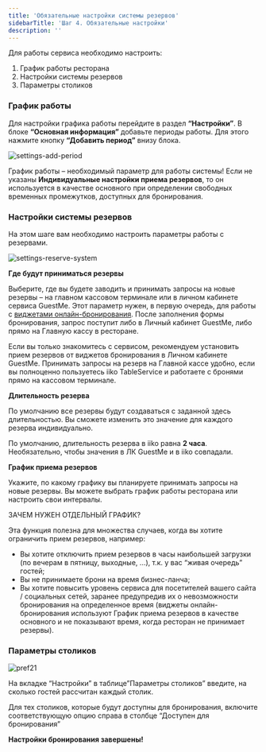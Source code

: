 ---
title: 'Обязательные настройки системы резервов'
sidebarTitle: 'Шаг 4. Обязательные настройки'
description: ''
---

Для работы сервиса необходимо настроить:

1. График работы ресторана
2. Настройки системы резервов
3. Параметры столиков

### График работы

Для настройки графика работы перейдите в раздел **“Настройки”**. В блоке **“Основная информация”** добавьте периоды работы. Для этого нажмите кнопку **“Добавить период”** внизу блока.

![settings-add-period](https://guestme.ru/wp-content/uploads/2020/08/settings-add-period.jpg)

График работы – необходимый параметр для работы системы! Если не указаны **Индивидуальные настройки приема резервов**, то он используется в качестве основного при определении свободных временных промежутков, доступных для бронирования.

### Настройки системы резервов

На этом шаге вам необходимо настроить параметры работы с резервами.

![settings-reserve-system](https://guestme.ru/wp-content/uploads/2020/08/settings-reserve-system.jpg)

**Где будут приниматься резервы**

Выберите, где вы будете заводить и принимать запросы на новые резервы – на главном кассовом терминале или в личном кабинете сервиса GuestMe. Этот параметр нужен, в первую очередь, для работы с [виджетами онлайн-бронирования](https://guestme.ru/guide/widget/). После заполнения формы бронирования, запрос поступит либо в Личный кабинет GuestMe, либо прямо на Главную кассу в ресторане.

Если вы только знакомитесь с сервисом, рекомендуем установить прием резервов от виджетов бронирования в Личном кабинете GuestMe. Принимать запросы на резерв на Главной кассе удобно, если вы полноценно пользуетесь iiko TableService и работаете с бронями прямо на кассовом терминале.

**Длительность резерва**

По умолчанию все резервы будут создаваться с заданной здесь длительностью. Вы сможете изменить это значение для каждого резерва индивидуально.

По умолчанию, длительность резерва в iiko равна **2 часа**. Необязательно, чтобы значения в ЛК GuestMe и в iiko совпадали.

**График приема резервов**

Укажите, по какому графику вы планируете принимать запросы на новые резервы. Вы можете выбрать график работы ресторана или настроить свои интервалы.

ЗАЧЕМ НУЖЕН ОТДЕЛЬНЫЙ ГРАФИК?

Эта функция полезна для множества случаев, когда вы хотите ограничить прием резервов, например:

- Вы хотите отключить прием резервов в часы наибольшей загрузки (по вечерам в пятницу, выходные, …), т.к. у вас “живая очередь” гостей;
- Вы не принимаете брони на время бизнес-ланча;
- Вы хотите повысить уровень сервиса для посетителей вашего сайта / социальных сетей, заранее предупредив их о невозможности бронирования на определенное время (виджеты онлайн-бронирования используют График приема резервов в качестве основного и не показывают время, когда ресторан не принимает резервы).

### Параметры столиков

![pref21](https://guestme.ru/wp-content/uploads/2020/08/pref21-600x332.png)

На вкладке “Настройки” в таблице”Параметры столиков” введите, на сколько гостей рассчитан каждый столик.

Для тех столиков, которые будут доступны для бронирования, включите соответствующую опцию справа в столбце “Доступен для бронирования”

**Настройки бронирования завершены!**